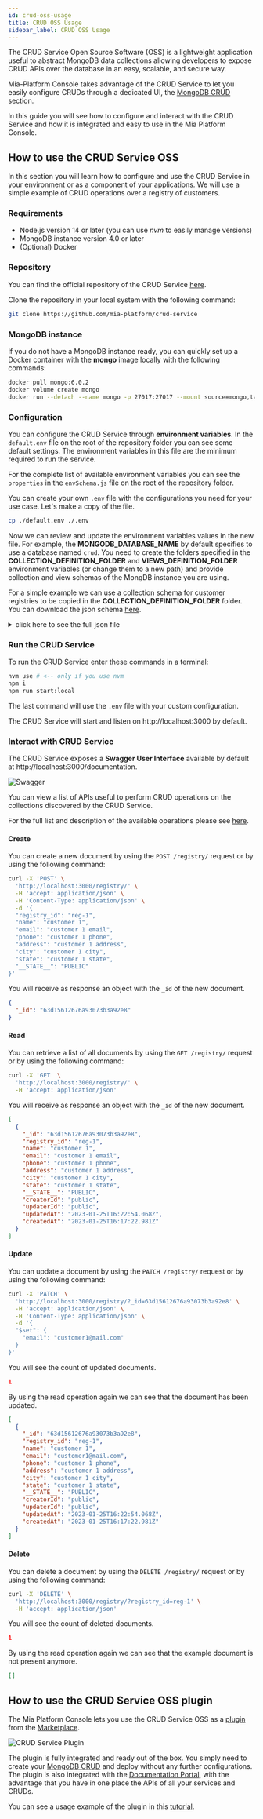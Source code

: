 ```yaml
---
id: crud-oss-usage
title: CRUD OSS Usage
sidebar_label: CRUD OSS Usage
---
```



The CRUD Service Open Source Software (OSS) is a lightweight application useful to abstract MongoDB data collections allowing developers to expose CRUD APIs over the database in an easy, scalable, and secure way.

Mia-Platform Console takes advantage of the CRUD Service to let you easily configure CRUDs through a dedicated UI, the [MongoDB CRUD](/development_suite/api-console/api-design/crud_advanced.md) section.

In this guide you will see how to configure and interact with the CRUD Service and how it is integrated and easy to use in the Mia Platform Console.

## How to use the CRUD Service OSS

In this section you will learn how to configure and use the CRUD Service in your environment or as a component of your applications. We will use a simple example of CRUD operations over a registry of customers.

### Requirements

- Node.js version 14 or later (you can use _nvm_ to easily manage versions)
- MongoDB instance version 4.0 or later
- (Optional) Docker

### Repository

You can find the official repository of the CRUD Service [here](https://github.com/mia-platform/crud-service).

Clone the repository in your local system with the following command:

```bash
git clone https://github.com/mia-platform/crud-service
```

### MongoDB instance

If you do not have a MongoDB instance ready, you can quickly set up a Docker container with the **mongo** image locally with the following commands:

```bash
docker pull mongo:6.0.2
docker volume create mongo
docker run --detach --name mongo -p 27017:27017 --mount source=mongo,target=/data/db mongo:6.0.2
```

### Configuration

You can configure the CRUD Service through **environment variables**. In the `default.env` file on the root of the repository folder you can see some default settings. The environment variables in this file are the minimum required to run the service.

For the complete list of available environment variables you can see the `properties` in the `envSchema.js` file on the root of the repository folder.

You can create your own `.env` file with the configurations you need for your use case. Let's make a copy of the file.

```bash
cp ./default.env ./.env
```

Now we can review and update the environment variables values in the new file. For example, the **MONGODB_DATABASE_NAME** by default specifies to use a database named `crud`. You need to create the folders specified in the **COLLECTION_DEFINITION_FOLDER** and **VIEWS_DEFINITION_FOLDER** environment variables (or change them to a new path) and provide collection and view schemas of the MongDB instance you are using.

For a simple example we can use a collection schema for customer registries to be copied in the **COLLECTION_DEFINITION_FOLDER** folder. You can download the json schema <a download target="_blank" href="/docs_files_to_download/crud-service/registry.json">here</a>.

<details>
  <summary>click here to see the full json file</summary>
  <p>
    <SourceCodeBlock filePath="/docs_files_to_download/crud-service/registry.json" />
  </p>
</details>

### Run the CRUD Service

To run the CRUD Service enter these commands in a terminal:

```bash
nvm use # <-- only if you use nvm
npm i
npm run start:local
```

The last command will use the `.env` file with your custom configuration.

The CRUD Service will start and listen on http://localhost:3000 by default.

### Interact with CRUD Service

The CRUD Service exposes a **Swagger User Interface** available by default at http://localhost:3000/documentation.

![Swagger](img/swagger.png)

You can view a list of APIs useful to perform CRUD operations on the collections discovered by the CRUD Service.

For the full list and description of the available operations please see [here](/runtime_suite/crud-service/10_overview_and_usage.md#crud-endpoints).

#### Create

You can create a new document by using the `POST /registry/` request or by using the following command:

```bash
curl -X 'POST' \
  'http://localhost:3000/registry/' \
  -H 'accept: application/json' \
  -H 'Content-Type: application/json' \
  -d '{
  "registry_id": "reg-1",
  "name": "customer 1",
  "email": "customer 1 email",
  "phone": "customer 1 phone",
  "address": "customer 1 address",
  "city": "customer 1 city",
  "state": "customer 1 state",
  "__STATE__": "PUBLIC"
}'
```

You will receive as response an object with the `_id` of the new document.

```json
{
  "_id": "63d15612676a93073b3a92e8"
}
```

#### Read

You can retrieve a list of all documents by using the `GET /registry/` request or by using the following command:

```bash
curl -X 'GET' \
  'http://localhost:3000/registry/' \
  -H 'accept: application/json'
```

You will receive as response an object with the `_id` of the new document.

```json
[
  {
    "_id": "63d15612676a93073b3a92e8",
    "registry_id": "reg-1",
    "name": "customer 1",
    "email": "customer 1 email",
    "phone": "customer 1 phone",
    "address": "customer 1 address",
    "city": "customer 1 city",
    "state": "customer 1 state",
    "__STATE__": "PUBLIC",
    "creatorId": "public",
    "updaterId": "public",
    "updatedAt": "2023-01-25T16:22:54.068Z",
    "createdAt": "2023-01-25T16:17:22.981Z"
  }
]
```

#### Update

You can update a document by using the `PATCH /registry/` request or by using the following command:

```bash
curl -X 'PATCH' \
  'http://localhost:3000/registry/?_id=63d15612676a93073b3a92e8' \
  -H 'accept: application/json' \
  -H 'Content-Type: application/json' \
  -d '{
  "$set": {
    "email": "customer1@mail.com"
  }
}'
```

You will see the count of updated documents.

```json
1
```

By using the read operation again we can see that the document has been updated.

```json {6}
[
  {
    "_id": "63d15612676a93073b3a92e8",
    "registry_id": "reg-1",
    "name": "customer 1",
    "email": "customer1@mail.com",
    "phone": "customer 1 phone",
    "address": "customer 1 address",
    "city": "customer 1 city",
    "state": "customer 1 state",
    "__STATE__": "PUBLIC",
    "creatorId": "public",
    "updaterId": "public",
    "updatedAt": "2023-01-25T16:22:54.068Z",
    "createdAt": "2023-01-25T16:17:22.981Z"
  }
]
```

#### Delete

You can delete a document by using the `DELETE /registry/` request or by using the following command:

```bash
curl -X 'DELETE' \
  'http://localhost:3000/registry/?registry_id=reg-1' \
  -H 'accept: application/json'
```

You will see the count of deleted documents.

```json
1
```

By using the read operation again we can see that the example document is not present anymore.

```json
[]
```

## How to use the CRUD Service OSS plugin

The Mia Platform Console lets you use the CRUD Service OSS as a [plugin](/runtime_suite/crud-service/10_overview_and_usage.md) from the [Marketplace](/marketplace/overview_marketplace.md).

![CRUD Service Plugin](img/crud-service-plugin.png)

The plugin is fully integrated and ready out of the box. You simply need to create your [MongoDB CRUD](/development_suite/api-console/api-design/crud_advanced.md) and deploy without any further configurations. The plugin is also integrated with the [Documentation Portal](/console/project-configuration/documentation-portal.md), with the advantage that you have in one place the APIs of all your services and CRUDs.

You can see a usage example of the plugin in this [tutorial](/getting-started/tutorials/rest-api-for-crud-on-data.mdx).
